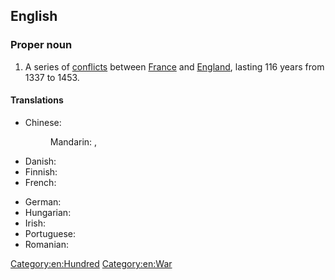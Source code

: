 ==English==
{{wikipedia}}

===Proper noun===
{{en-proper noun|head=the [[hundred|Hundred]] [[years|Years']] [[war|War]]}}

# A series of [[conflicts]] between [[France]] and [[England]], lasting 116 years from 1337 to 1453.

====Translations====
{{trans-top|conflict between France and England}}
* Chinese:
*: Mandarin: {{t+|cmn|百年戰爭}}, {{t+|cmn|百年战争|tr=Bǎinián Zhànzhēng}}
* Danish: {{t|da|Hundredårskrigen}}
* Finnish: {{t|fi|[[satavuotinen]] [[sota]]}}
* French: {{t+|fr|guerre de Cent Ans|f}}
{{trans-mid}}
* German: {{t+|de|Hundertjähriger Krieg|m}}
* Hungarian: {{t|hu|százéves háború}}
* Irish: {{t|ga|Cogadh Céad Bliain|m}}
* Portuguese: {{t-needed|pt}}
* Romanian: {{t|ro|Războiul de o sută de ani|n}}
{{trans-bottom}}

[[Category:en:Hundred]]
[[Category:en:War]]